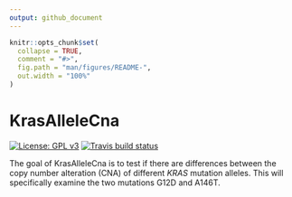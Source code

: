 ```yaml
---
output: github_document
---
```


<!-- README.md is generated from README.Rmd. Please edit that file -->

```r
knitr::opts_chunk$set(
  collapse = TRUE,
  comment = "#>",
  fig.path = "man/figures/README-",
  out.width = "100%"
)
```
# KrasAlleleCna

[![License: GPL v3](https://img.shields.io/badge/License-GPLv3-blue.svg)](https://www.gnu.org/licenses/gpl-3.0)
[![Travis build status](https://travis-ci.org/jhrcook/KrasAlleleCna.svg?branch=master)](https://travis-ci.org/jhrcook/KrasAlleleCna)

The goal of KrasAlleleCna is to test if there are differences between the copy number alteration (CNA) of different *KRAS* mutation alleles. This will specifically examine the two mutations G12D and A146T.

